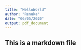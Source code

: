 ```yaml
---
title: "HelloWorld"
author: "Renuka"
date: "06/05/2020"
output: pdf_document
---
```


## This is a markdown file